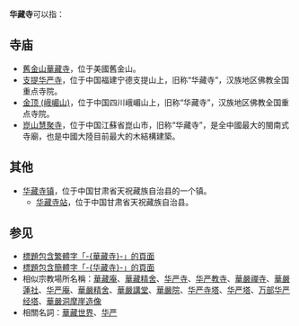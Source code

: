 '''华藏寺'''可以指：

== 寺庙 ==
* [[舊金山華藏寺|舊金山華藏寺]]，位于美國舊金山。
* [[支提华严寺|支提华严寺]]，位于中国福建宁德支提山上，旧称“华藏寺”，汉族地区佛教全国重点寺院。
* [[金顶_(峨嵋山)|金顶 (峨嵋山)]]，位于中国四川峨嵋山上，旧称“华藏寺”，汉族地区佛教全国重点寺院。
* [[崑山慧聚寺|崑山慧聚寺]]，位于中国江蘇省崑山市，旧称“华藏寺”，是全中國最大的閩南式寺廟，也是中國大陸目前最大的木結構建築。

== 其他 ==
* [[华藏寺镇|华藏寺镇]]，位于中国甘肃省天祝藏族自治县的一个镇。
** [[华藏寺站|华藏寺站]]，位于中国甘肃省天祝藏族自治县。

== 参见 ==
* [[Special:Search/intitle:"華藏寺"|標題包含繁體字「-{華藏寺}-」的頁面]]
* [[Special:Search/intitle:"华藏寺"|標題包含簡體字「-{华藏寺}-」的頁面]]
* 相似宗教場所名稱：[[華藏庵|華藏庵]]、[[華藏精舍|華藏精舍]]、[[华严寺|华严寺]]、[[华严教寺|华严教寺]]、[[華嚴禪寺|華嚴禪寺]]、[[華嚴蓮社|華嚴蓮社]]、[[华严庵|华严庵]]、[[華嚴精舍|華嚴精舍]]、[[華嚴講堂|華嚴講堂]]、[[華嚴院|華嚴院]]、[[华严寺塔|华严寺塔]]、[[华严塔|华严塔]]、[[万部华严经塔|万部华严经塔]]、[[華嚴洞摩崖造像|華嚴洞摩崖造像]]
* 相關名詞：[[華藏世界|華藏世界]]、[[华严|华严]]

{{Disambiguation|Cat=三字佛寺消歧義|Huacangsi}}